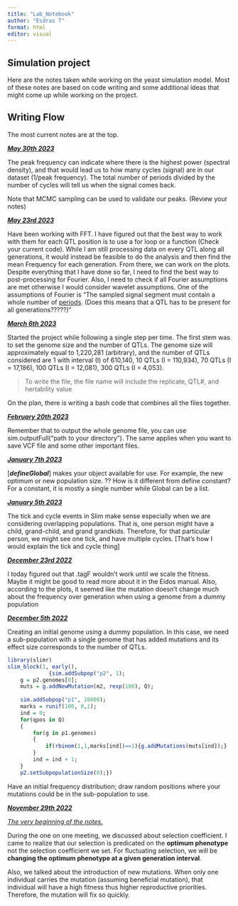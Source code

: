 ```yaml
---
title: "Lab_Notebook"
author: "Esdras T"
format: html
editor: visual
---
```


## Simulation project

Here are the notes taken while working on the yeast simulation model. Most of these notes are based on code writing and some additional ideas that might come up while working on the project.

## Writing Flow

The most current notes are at the top.

[***May 30th 2023***]{.underline}

The peak frequency can indicate where there is the highest power (spectral density), and that would lead us to how many cycles (signal) are in our dataset (1/peak frequency). The total number of periods divided by the number of cycles will tell us when the signal comes back.

Note that MCMC sampling can be used to validate our peaks. (Review your notes)

[***May 23rd 2023***]{.underline}

Have been working with FFT. I have figured out that the best way to work with them for each QTL position is to use a for loop or a function (Check your current code). While I am still processing data on every QTL along all generations, it would instead be feasible to do the analysis and then find the mean Frequency for each generation. From there, we can work on the plots. Despite everything that I have done so far, I need to find the best way to post-processing for Fourier. Also, I need to check if all Fourier assumptions are met otherwise I would consider wavelet assumptions. One of the assumptions of Fourier is "The sampled signal segment must contain a whole number of [periods](https://www.nti-audio.com/en/support/know-how/fast-fourier-transform-fft#:~:text=In%20the%20Fourier%20transformation%2C%20the%20assumption%20is%20that,segment%20must%20contain%20a%20whole%20number%20of%20periods.). (Does this means that a QTL has to be present for all generations?????)"

[***March 6th 2023***]{.underline}

Started the project while following a single step per time. The first stem was to set the genome size and the number of QTLs. The genome size will approximately equal to 1,220,281 (arbitrary), and the number of QTLs considered are 1 with interval (I) of 610,140, 10 QTLs (I = 110,934), 70 QTLs (I = 17,186), 100 QTLs (I = 12,081), 300 QTLs (I = 4,053).

> To write the file, the file name will include the replicate, QTL#, and hertability value

On the plan, there is writing a bash code that combines all the files together.

[***February 20th 2023***]{.underline}

Remember that to output the whole genome file, you can use sim.outputFull("path to your directory"). The same applies when you want to save VCF file and some other important files.

[***January 7th 2023***]{.underline}

\[***defineGlobal***\] makes your object available for use. For example, the new optimum or new population size. ?? How is it different from define constant? For a constant, it is mostly a single number while Global can be a list.

[***January 5th 2023***]{.underline}

The tick and cycle events in Slim make sense especially when we are considering overlapping populations. That is, one person might have a child, grand-child, and grand grandkids. Therefore, for that particular person, we might see one tick, and have multiple cycles. \[That's how I would explain the tick and cycle thing\]

[***December 23rd 2022***]{.underline}

I today figured out that .tagF wouldn't work until we scale the fitness. Maybe it might be good to read more about it in the Eidos manual. Also, according to the plots, it seemed like the mutation doesn't change much about the frequency over generation when using a genome from a dummy population

[***December 5th 2022***]{.underline}

Creating an initial genome using a dummy population. In this case, we need a sub-population with a single genome that has added mutations and its effect size corresponds to the number of QTLs.

```r
library(slimr)
slim_block(1, early(),
             {sim.addSubpop("p2", 1);
	g = p2.genomes[0];
	muts = g.addNewMutation(m2, rexp(100), Q);
	
	sim.addSubpop("p1", 10000);
	marks = runif(100, 0,1);
	ind = 0;
	for(qpos in Q)
	{
		for(g in p1.genomes)
		{
			if(rbinom(1,1,marks[ind])==1){g.addMutations(muts[ind]);}
		}
		ind = ind + 1;
	}
	p2.setSubpopulationSize(0);})

```

Have an initial frequency distribution; draw random positions where your mutations could be in the sub-population to use.

[***November 29th 2022***]{.underline}

[*The very beginning of the notes.*]{.underline}

During the one on one meeting, we discussed about selection coefficient. I came to realize that our selection is predicated on the **optimum phenotype** not the selection coefficient we set. For fluctuating selection, we will be **changing the optimum phenotype at a given generation interval**.

Also, we talked about the introduction of new mutations. When only one individual carries the mutation (assuming beneficial mutation), that individual will have a high fitness thus higher reproductive priorities. Therefore, the mutation will fix so quickly.
